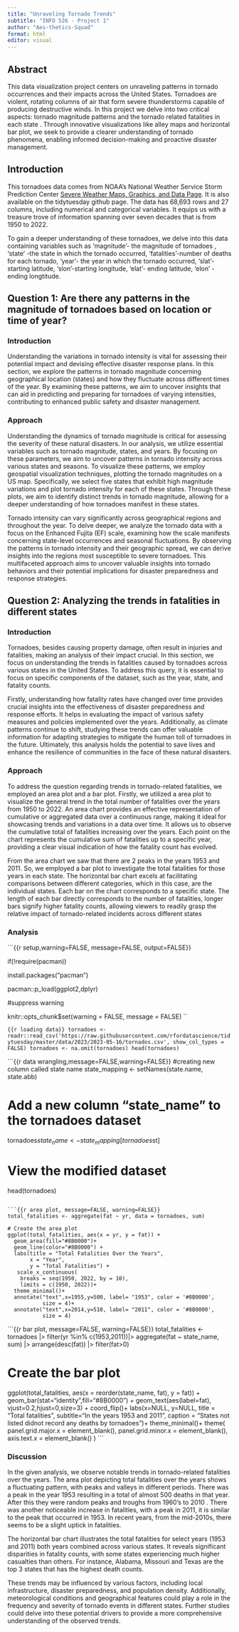 ```yaml
---
title: "Unraveling Tornado Trends"
subtitle: "INFO 526 - Project 1"
author: "Aes-thetics-Squad"
format: html
editor: visual
---
```


## Abstract

This data visualization project centers on unraveling patterns in tornado occurrences and their impacts across the United States. Tornadoes are violent, rotating columns of air that form severe thunderstorms capable of producing destructive winds. In this project we delve into two critical aspects: tornado magnitude patterns and the tornado related fatalities in each state . Through innovative visualizations like alley maps and horizontal bar plot, we seek to provide a clearer understanding of tornado phenomena, enabling informed decision-making and proactive disaster management.

## Introduction

This tornadoes data comes from NOAA's National Weather Service Storm Prediction Center [Severe Weather Maps, Graphics, and Data Page](https://www.spc.noaa.gov/wcm/#data). It is also available on the tidytuesday github page. The data has 68,693 rows and 27 columns, including numerical and categorical variables. It equips us with a treasure trove of information spanning over seven decades that is from 1950 to 2022.

To gain a deeper understanding of these tornadoes, we delve into this data containing variables such as 'magnitude'- the magnitude of tornadoes , 'state' -the state in which the tornado occurred, 'fatalities'-number of deaths for each tornado, 'year'- the year in which the tornado occurred, 'slat'- starting latitude, 'slon'-starting longitude, 'elat'- ending latitude, 'elon' - ending longtitude.

## Question 1: Are there any patterns in the magnitude of tornadoes based on location or time of year?

### Introduction

Understanding the variations in tornado intensity is vital for assessing their potential impact and devising effective disaster response plans. In this section, we explore the patterns in tornado magnitude concerning geographical location (states) and how they fluctuate across different times of the year. By examining these patterns, we aim to uncover insights that can aid in predicting and preparing for tornadoes of varying intensities, contributing to enhanced public safety and disaster management.

### Approach

Understanding the dynamics of tornado magnitude is critical for assessing the severity of these natural disasters. In our analysis, we utilize essential variables such as tornado magnitude, states, and years. By focusing on these parameters, we aim to uncover patterns in tornado intensity across various states and seasons. To visualize these patterns, we employ geospatial visualization techniques, plotting the tornado magnitudes on a US map. Specifically, we select five states that exhibit high magnitude variations and plot tornado intensity for each of these states. Through these plots, we aim to identify distinct trends in tornado magnitude, allowing for a deeper understanding of how tornadoes manifest in these states.

Tornado intensity can vary significantly across geographical regions and throughout the year. To delve deeper, we analyze the tornado data with a focus on the Enhanced Fujita (EF) scale, examining how the scale manifests concerning state-level occurrences and seasonal fluctuations. By observing the patterns in tornado intensity and their geographic spread, we can derive insights into the regions most susceptible to severe tornadoes. This multifaceted approach aims to uncover valuable insights into tornado behaviors and their potential implications for disaster preparedness and response strategies.

## Question 2: Analyzing the trends in fatalities in different states

### Introduction

Tornadoes, besides causing property damage, often result in injuries and fatalities, making an analysis of their impact crucial. In this section, we focus on understanding the trends in fatalities caused by tornadoes across various states in the United States. To address this query, it is essential to focus on specific components of the dataset, such as the year, state, and fatality counts.

Firstly, understanding how fatality rates have changed over time provides crucial insights into the effectiveness of disaster preparedness and response efforts. It helps in evaluating the impact of various safety measures and policies implemented over the years. Additionally, as climate patterns continue to shift, studying these trends can offer valuable information for adapting strategies to mitigate the human toll of tornadoes in the future. Ultimately, this analysis holds the potential to save lives and enhance the resilience of communities in the face of these natural disasters.

### Approach

To address the question regarding trends in tornado-related fatalities, we employed an area plot and a bar plot. Firstly, we utilized a area plot to visualize the general trend in the total number of fatalities over the years from 1950 to 2022. An area chart provides an effective representation of cumulative or aggregated data over a continuous range, making it ideal for showcasing trends and variations in a data over time. It allows us to observe the cumulative total of fatalities increasing over the years. Each point on the chart represents the cumulative sum of fatalities up to a specific year, providing a clear visual indication of how the fatality count has evolved.

From the area chart we saw that there are 2 peaks in the years 1953 and 2011. So, we employed a bar plot to investigate the total fatalities for those years in each state. The horizontal bar chart excels at facilitating comparisons between different categories, which in this case, are the individual states. Each bar on the chart corresponds to a specific state. The length of each bar directly corresponds to the number of fatalities, longer bars signify higher fatality counts, allowing viewers to readily grasp the relative impact of tornado-related incidents across different states

### Analysis

```{{r setup,warning=FALSE, message=FALSE, output=FALSE}}

if(!require(pacman))

  install.packages("pacman")

pacman::p_load(ggplot2,dplyr)

#suppress warning

knitr::opts_chunk$set(warning = FALSE, message = FALSE)
``

```{{r loading data}}
tornadoes <- readr::read_csv('https://raw.githubusercontent.com/rfordatascience/tidytuesday/master/data/2023/2023-05-16/tornados.csv', show_col_types = FALSE)
tornadoes <- na.omit(tornadoes)
head(tornadoes)
```

```{{r data wrangling,message=FALSE,warning=FALSE}}
#creating new column called state name
state_mapping <- setNames(state.name, state.abb)

# Add a new column "state_name" to the tornadoes dataset
tornadoes$state_name <- state_mapping[tornadoes$st]

# View the modified dataset
head(tornadoes)
```

```{{r area plot, message=FALSE, warning=FALSE}}
total_fatalities <- aggregate(fat ~ yr, data = tornadoes, sum)

# Create the area plot
ggplot(total_fatalities, aes(x = yr, y = fat)) +
  geom_area(fill="#8B0000")+
  geom_line(color="#8B0000") +
  labs(title = "Total Fatalities Over the Years",
       x = "Year",
       y = "Total Fatalities") +
   scale_x_continuous(
    breaks = seq(1950, 2022, by = 10),
    limits = c(1950, 2022))+
  theme_minimal()+
  annotate("text",x=1955,y=500, label= "1953", color = '#8B0000',
           size = 4)+
  annotate("text",x=2014,y=510, label= "2011", color = '#8B0000',
           size = 4)
```

```{{r bar plot, message=FALSE, warning=FALSE}}
total_fatalities <- tornadoes |>
  filter(yr %in% c(1953,2011))|>
  aggregate(fat ~ state_name, sum) |>
  arrange(desc(fat)) |>
  filter(fat>0)
  

# Create the bar plot
ggplot(total_fatalities, aes(x = reorder(state_name, fat), y = fat)) +
  geom_bar(stat="identity",fill="#8B0000") +
  geom_text(aes(label=fat), vjust=0.2,hjust=0,size=3) +
  coord_flip()+
   labs(x=NULL,
        y=NULL,
        title = "Total fatalities",
        subtitle="In the years 1953 and 2011",
        caption = "States not listed didnot record any deaths by tornadoes")+
  theme_minimal()+
    theme(
    panel.grid.major.x = element_blank(),
    panel.grid.minor.x = element_blank(),
    axis.text.x = element_blank()
  )
```

### Discussion

In the given analysis, we observe notable trends in tornado-related fatalities over the years. The area plot depicting total fatalities over the years shows a fluctuating pattern, with peaks and valleys in different periods. There was a peak in the year 1953 resulting in a total of almost 500 deaths in that year. After this they were random peaks and troughs from 1960's to 2010 . There was another noticeable increase in fatalities, with a peak in 2011, it is similar to the peak that occurred in 1953. In recent years, from the mid-2010s, there seems to be a slight uptick in fatalities.

The horizontal bar chart illustrates the total fatalities for select years (1953 and 2011) both years combined across various states. It reveals significant disparities in fatality counts, with some states experiencing much higher casualties than others. For instance, Alabama, Missouri and Texas are the top 3 states that has the highest death counts.

These trends may be influenced by various factors, including local infrastructure, disaster preparedness, and population density. Additionally, meteorological conditions and geographical features could play a role in the frequency and severity of tornado events in different states. Further studies could delve into these potential drivers to provide a more comprehensive understanding of the observed trends.
